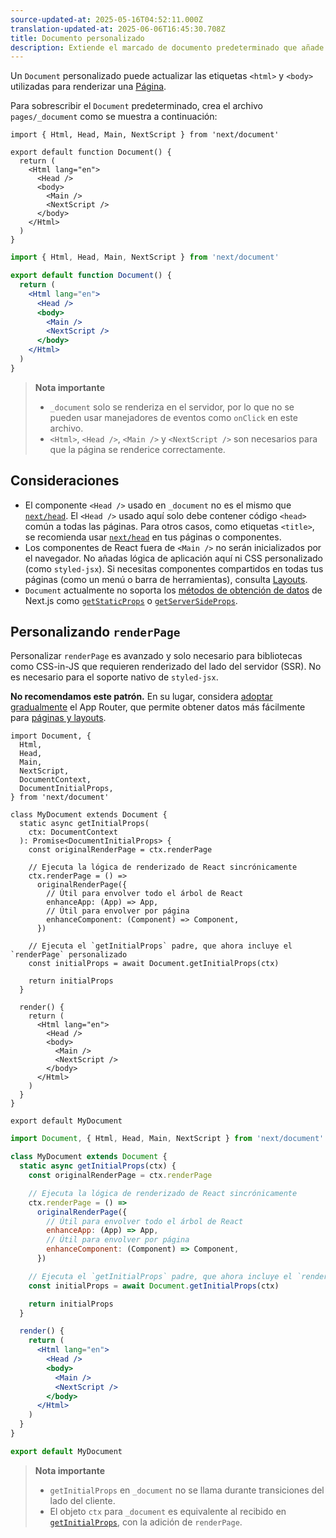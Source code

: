 ```yaml
---
source-updated-at: 2025-05-16T04:52:11.000Z
translation-updated-at: 2025-06-06T16:45:30.708Z
title: Documento personalizado
description: Extiende el marcado de documento predeterminado que añade Next.js.
---
```


Un `Document` personalizado puede actualizar las etiquetas `<html>` y `<body>` utilizadas para renderizar una [Página](/docs/pages/building-your-application/routing/pages-and-layouts).

Para sobrescribir el `Document` predeterminado, crea el archivo `pages/_document` como se muestra a continuación:

```tsx filename="pages/_document.tsx" switcher
import { Html, Head, Main, NextScript } from 'next/document'

export default function Document() {
  return (
    <Html lang="en">
      <Head />
      <body>
        <Main />
        <NextScript />
      </body>
    </Html>
  )
}
```

```jsx filename="pages/_document.jsx" switcher
import { Html, Head, Main, NextScript } from 'next/document'

export default function Document() {
  return (
    <Html lang="en">
      <Head />
      <body>
        <Main />
        <NextScript />
      </body>
    </Html>
  )
}
```

> **Nota importante**
>
> - `_document` solo se renderiza en el servidor, por lo que no se pueden usar manejadores de eventos como `onClick` en este archivo.
> - `<Html>`, `<Head />`, `<Main />` y `<NextScript />` son necesarios para que la página se renderice correctamente.

## Consideraciones

- El componente `<Head />` usado en `_document` no es el mismo que [`next/head`](/docs/pages/api-reference/components/head). El `<Head />` usado aquí solo debe contener código `<head>` común a todas las páginas. Para otros casos, como etiquetas `<title>`, se recomienda usar [`next/head`](/docs/pages/api-reference/components/head) en tus páginas o componentes.
- Los componentes de React fuera de `<Main />` no serán inicializados por el navegador. No añadas lógica de aplicación aquí ni CSS personalizado (como `styled-jsx`). Si necesitas componentes compartidos en todas tus páginas (como un menú o barra de herramientas), consulta [Layouts](/docs/pages/building-your-application/routing/pages-and-layouts#layout-pattern).
- `Document` actualmente no soporta los [métodos de obtención de datos](/docs/pages/building-your-application/data-fetching) de Next.js como [`getStaticProps`](/docs/pages/building-your-application/data-fetching/get-static-props) o [`getServerSideProps`](/docs/pages/building-your-application/data-fetching/get-server-side-props).

## Personalizando `renderPage`

Personalizar `renderPage` es avanzado y solo necesario para bibliotecas como CSS-in-JS que requieren renderizado del lado del servidor (SSR). No es necesario para el soporte nativo de `styled-jsx`.

**No recomendamos este patrón.** En su lugar, considera [adoptar gradualmente](/docs/app/building-your-application/upgrading/app-router-migration) el App Router, que permite obtener datos más fácilmente para [páginas y layouts](/docs/app/building-your-application/routing/pages-and-layouts).

```tsx filename="pages/_document.tsx" switcher
import Document, {
  Html,
  Head,
  Main,
  NextScript,
  DocumentContext,
  DocumentInitialProps,
} from 'next/document'

class MyDocument extends Document {
  static async getInitialProps(
    ctx: DocumentContext
  ): Promise<DocumentInitialProps> {
    const originalRenderPage = ctx.renderPage

    // Ejecuta la lógica de renderizado de React sincrónicamente
    ctx.renderPage = () =>
      originalRenderPage({
        // Útil para envolver todo el árbol de React
        enhanceApp: (App) => App,
        // Útil para envolver por página
        enhanceComponent: (Component) => Component,
      })

    // Ejecuta el `getInitialProps` padre, que ahora incluye el `renderPage` personalizado
    const initialProps = await Document.getInitialProps(ctx)

    return initialProps
  }

  render() {
    return (
      <Html lang="en">
        <Head />
        <body>
          <Main />
          <NextScript />
        </body>
      </Html>
    )
  }
}

export default MyDocument
```

```jsx filename="pages/_document.jsx" switcher
import Document, { Html, Head, Main, NextScript } from 'next/document'

class MyDocument extends Document {
  static async getInitialProps(ctx) {
    const originalRenderPage = ctx.renderPage

    // Ejecuta la lógica de renderizado de React sincrónicamente
    ctx.renderPage = () =>
      originalRenderPage({
        // Útil para envolver todo el árbol de React
        enhanceApp: (App) => App,
        // Útil para envolver por página
        enhanceComponent: (Component) => Component,
      })

    // Ejecuta el `getInitialProps` padre, que ahora incluye el `renderPage` personalizado
    const initialProps = await Document.getInitialProps(ctx)

    return initialProps
  }

  render() {
    return (
      <Html lang="en">
        <Head />
        <body>
          <Main />
          <NextScript />
        </body>
      </Html>
    )
  }
}

export default MyDocument
```

> **Nota importante**
>
> - `getInitialProps` en `_document` no se llama durante transiciones del lado del cliente.
> - El objeto `ctx` para `_document` es equivalente al recibido en [`getInitialProps`](/docs/pages/api-reference/functions/get-initial-props#context-object), con la adición de `renderPage`.